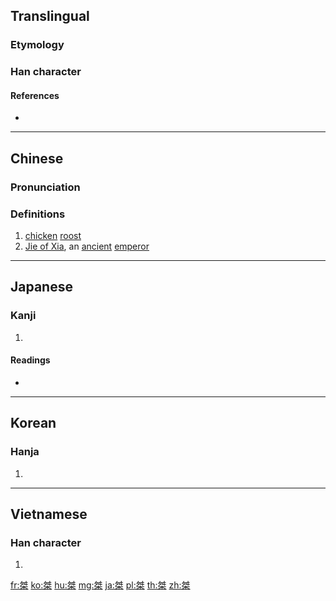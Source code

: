 ==Translingual==

===Etymology===
{{Han compound|舛|木|c1=p|c2=s|t2=wood|ls=psc}}

===Han character===
{{Han char|rn=75|rad=木|as=06|sn=10|four=25904|canj=NQD|ids=⿱舛木}}

====References====
* {{Han ref|kx=0524.150|dkj=14753|dj=0913.030|hdz=21203.050|uh=6840|ud=26688|bh=AEE5|bd=44773}}

----

==Chinese==
{{zh-forms}}

===Pronunciation===
{{zh-pron
|m=jié
|c=git6
|mc=y
|oc=y
|ma=
|cat=n,pn
}}

===Definitions===
# [[chicken]] [[roost]]
# [[w:Jie of Xia|Jie of Xia]], an [[ancient]] [[emperor]]

----

==Japanese==

===Kanji===
{{ja-kanji|grade=|rs=木06}}

# {{defn|lang=ja|sort=木06}}

====Readings====
* {{ja-readings|on=[[けつ]] (ketsu)|kun=[[はりつけ]] (haritsuke)}}

----

==Korean==

===Hanja===
{{ko-hanja|hangeul=걸|eumhun=|rv=geol|mr=kŏl|y=kel}}

# {{defn|lang=ko|sort=木06}}

----

==Vietnamese==

===Han character===
{{vi-readings|rs=木06|hanviet=kiệt}}

# {{defn|lang=vi|sort=木06}}

[[fr:桀]]
[[ko:桀]]
[[hu:桀]]
[[mg:桀]]
[[ja:桀]]
[[pl:桀]]
[[th:桀]]
[[zh:桀]]
